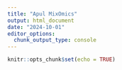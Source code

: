 ```yaml
---
title: "Apul MixOmics"
output: html_document
date: "2024-10-01"
editor_options: 
  chunk_output_type: console
---
```


```r
knitr::opts_chunk$set(echo = TRUE)
```

